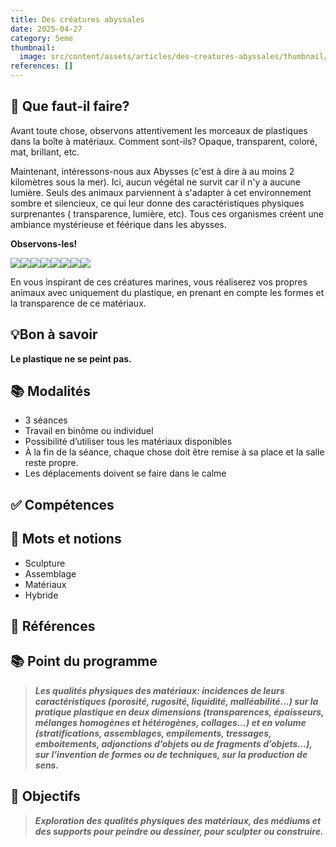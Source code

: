 ```yaml
---
title: Des créatures abyssales
date: 2025-04-27
category: 5eme
thumbnail:
  image: src/content/assets/articles/des-creatures-abyssales/thumbnail/image.jpg
references: []
---
```

## **🐙 Que faut-il faire?**

Avant toute chose, observons attentivement les morceaux de plastiques dans la boîte à matériaux. Comment sont-ils? Opaque, transparent, coloré, mat, brillant, etc.

Maintenant, intéressons-nous aux Abysses (c'est à dire à au moins 2 kilomètres sous la mer). Ici, aucun végétal ne survit car il n'y a aucune lumière. Seuls des animaux parviennent à s'adapter à cet environnement sombre et silencieux, ce qui leur donne des caractéristiques physiques surprenantes ( transparence, lumière, etc). Tous ces organismes créent une ambiance mystérieuse et féérique dans les abysses.

**Observons-les!**

![](src/content/assets/articles/des-creatures-abyssales/E%CC%81ponges%20silencieuses%20Grande.jpeg)![](src/content/assets/articles/des-creatures-abyssales/E%CC%81ponges%20silencieuses%202%20Grande.jpeg)![](src/content/assets/articles/des-creatures-abyssales/Calmars%20de%20verre%20Grande.jpeg)![](src/content/assets/articles/des-creatures-abyssales/Cope%CC%81pode%20%20Grande.jpeg)![](src/content/assets/articles/des-creatures-abyssales/Cystimosa%20Grande.jpeg)![](src/content/assets/articles/des-creatures-abyssales/Crabe%20des%20abysses%20Grande.jpeg)![](src/content/assets/articles/des-creatures-abyssales/Deepstaria%20enigmatica%20-%20Russell,%201967%20Grande.jpeg)![](src/content/assets/articles/des-creatures-abyssales/Pennatules%20Grande.jpeg)

En vous inspirant de ces créatures marines, vous réaliserez vos propres animaux avec uniquement du plastique, en prenant en compte les formes et la transparence de ce matériaux.

## **💡Bon à savoir**

**Le plastique ne se peint pas.**

## **📚 Modalités**

* 3 séances
* Travail en binôme ou individuel
* Possibilité d’utiliser tous les matériaux disponibles
* À la fin de la séance, chaque chose doit être remise à sa place et la salle reste propre.
* Les déplacements doivent se faire dans le calme

## **✅ Compétences**

## **🎨 Mots et notions**

* Sculpture
* Assemblage
* Matériaux
* Hybride

## **👀 Références**

## **📚 Point du programme**

> ***Les qualités physiques des matériaux: incidences de leurs caractéristiques (porosité, rugosité, liquidité, malléabilité…) sur la pratique plastique en deux dimensions (transparences, épaisseurs, mélanges homogènes et hétérogènes, collages…) et en volume (stratifications, assemblages, empilements, tressages, emboitements, adjonctions d’objets ou de fragments d’objets…), sur l’invention de formes ou de techniques, sur la production de sens.***

## **🏁 Objectifs**

> ***Exploration des qualités physiques des matériaux, des médiums et des supports pour peindre ou dessiner, pour sculpter ou construire.***
